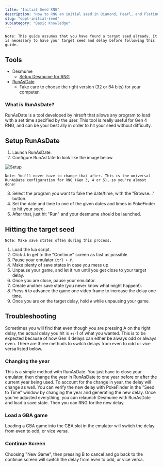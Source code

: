 ```yaml
---
title: "Initial Seed RNG"
description: "How to RNG an initial seed in Diamond, Pearl, and Platinum"
slug: "dppt-initial-seed"
subCategory: "Basic Knowledge"
---
```


```
Note: This guide assumes that you have found a target seed already. It is necessary to have your target seed and delay before following this guide.
```

## Tools

- Desmume
  - [Setup Desmume for RNG](https://www.pokemonrng.com/desmume-setup)
- [RunAsDate](https://www.nirsoft.net/utils/run_as_date.html)
  - Take care to choose the right version (32 or 64 bits) for your computer.

### What is RunAsDate?

RunAsDate is a tool developed by nirsoft that allows any program to load with a set time specified by the user. This tool is really useful for Gen 4 RNG, and can be your best ally in order to hit your seed without difficulty.

## Setup RunAsDate

1. Launch RunAsDate.
2. Configure RunAsDate to look like the image below.

![Setup](/images/Diamond-Pearl-Platinum/Initial-Seed/Setup.png)

```
Note: You'll never have to change that after. This is the universal RunAsDate configuration for RNG (Gen 3, 4 or 5), so you're almost done!
```

3. Select the program you want to fake the date/time, with the "Browse..." button.
4. Set the date and time to one of the given dates and times in PokeFinder to hit your seed.
5. After that, just hit "Run" and your desmume should be launched.

## Hitting the target seed

```
Note: Make save states often during this process.
```

1. Load the lua script.
2. Click `A` to get to the "Continue" screen as fast as possible.
3. Pause your emulator `Ctrl + P`.
4. Make plenty of save states in case you mess up.
5. Unpause your game, and let it run until you get close to your target delay.
6. Once you are close, pause your emulator.
7. Create another save state (you never know what might happen!).
8. Press `N` to advance the game one video frame to increase the delay one time.
9. Once you are on the target delay, hold `A` while unpausing your game.

## Troubleshooting

Sometimes you will find that even though you are pressing A on the right delay, the actual delay you hit is +/-1 of what you wanted. This is to be expected because of how Gen 4 delays can either be always odd or always even. There are three methods to switch delays from even to odd or vice versa listed below.

### Changing the year

This is a simple method with RunAsDate. You just have to close your emulator, then change the year in RunAsDate to one year before or after the current year being used. To account for the change in year, the delay will change as well. You can verify the new delay with PokeFinder in the "Seed to Time" window by changing the year and generating the new delay. Once you've adjusted everything, you can relaunch Desmume with RunAsDate and load a save state. Then you can RNG for the new delay.

### Load a GBA game

Loading a GBA game into the GBA slot in the emulator will switch the delay from even to odd, or vice versa.

### Continue Screen

Choosing "New Game", then pressing B to cancel and go back to the continue screen will switch the delay from even to odd, or vice versa.
